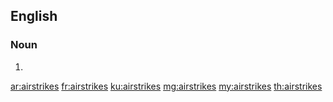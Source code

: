 {{also|air strikes}}
==English==

===Noun===
{{head|en|noun plural form}}

# {{plural of|airstrike|lang=en}}

[[ar:airstrikes]]
[[fr:airstrikes]]
[[ku:airstrikes]]
[[mg:airstrikes]]
[[my:airstrikes]]
[[th:airstrikes]]